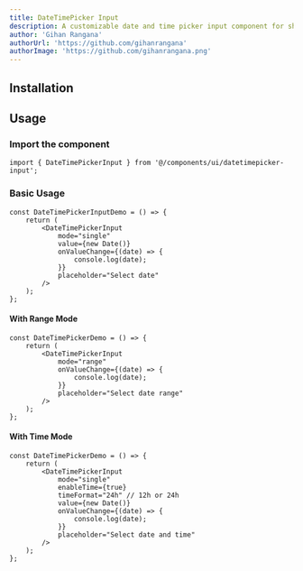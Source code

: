```yaml
---
title: DateTimePicker Input
description: A customizable date and time picker input component for shadcn/ui. Provides an intuitive interface for selecting dates and times.
author: 'Gihan Rangana'
authorUrl: 'https://github.com/gihanrangana'
authorImage: 'https://github.com/gihanrangana.png'
---
```



<ComponentPreview name="datetimepicker-input-demo" />

## Installation

<InstalationDocs name="datetimepicker-input" filepath="components/ui" />

## Usage

### Import the component

```tsx
import { DateTimePickerInput } from '@/components/ui/datetimepicker-input';
```

### Basic Usage

```tsx
const DateTimePickerInputDemo = () => {
    return (
        <DateTimePickerInput
            mode="single"
            value={new Date()}
            onValueChange={(date) => {
                console.log(date);
            }}
            placeholder="Select date"
        />
    );
};
```

#### With Range Mode

```tsx
const DateTimePickerDemo = () => {
    return (
        <DateTimePickerInput
            mode="range"
            onValueChange={(date) => {
                console.log(date);
            }}
            placeholder="Select date range"
        />
    );
};
```

#### With Time Mode

```tsx
const DateTimePickerDemo = () => {
    return (
        <DateTimePickerInput
            mode="single"
            enableTime={true}
            timeFormat="24h" // 12h or 24h
            value={new Date()}
            onValueChange={(date) => {
                console.log(date);
            }}
            placeholder="Select date and time"
        />
    );
};
```
